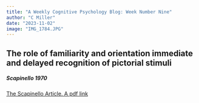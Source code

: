 ```yaml
---
title: "A Weekly Cognitive Psychology Blog: Week Number Nine"
author: "C Miller"
date: "2023-11-02"
image: "IMG_1784.JPG"
---
```



## The role of familiarity and orientation immediate and delayed recognition of pictorial stimuli

##### Scapinello 1970


[The Scapinello Article. A pdf link](orientation_scapinello.pdf)